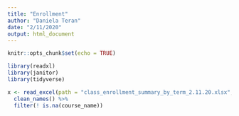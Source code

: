 ```yaml
---
title: "Enrollment"
author: "Daniela Teran"
date: "2/11/2020"
output: html_document
---
```


```r
knitr::opts_chunk$set(echo = TRUE)

library(readxl)
library(janitor)
library(tidyverse)
```
```r
x <- read_excel(path = "class_enrollment_summary_by_term_2.11.20.xlsx", skip = 3) %>% 
  clean_names() %>% 
  filter(! is.na(course_name))


```


